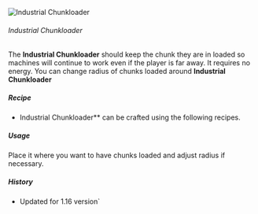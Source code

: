 ![Industrial Chunkloader](/mods/techreborn/chunk_loader.png)


###### Industrial Chunkloader

The **Industrial Chunkloader** should keep the chunk they are in
loaded so machines will continue to work even if the player is far away.
It requires no energy. You can change radius of chunks loaded around
**Industrial Chunkloader**

##### Recipe

- Industrial Chunkloader** can be crafted using the following
        recipes.

<Recipe recipe=" input techreborn:bronze_plate techreborn:coal_plate
techreborn:gold_plate input techreborn:lapis_plate
techreborn:industrial_machine_frame techreborn:nickel_plate input
techreborn:obsidian_plate techreborn:quartz_plate
techreborn:redstone_plate output techreborn:chunk_loader
"/>

##### Usage

Place it where you want to have chunks loaded and adjust radius if
necessary.

##### History

* Updated for 1.16 version`
